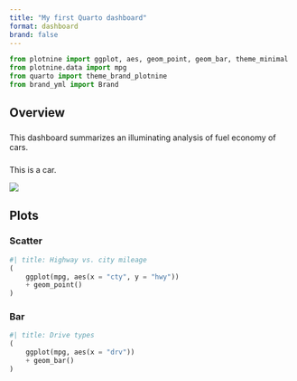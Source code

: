```yaml
---
title: "My first Quarto dashboard"
format: dashboard
brand: false
---
```



```python
from plotnine import ggplot, aes, geom_point, geom_bar, theme_minimal
from plotnine.data import mpg
from quarto import theme_brand_plotnine
from brand_yml import Brand
```

## Overview

### 

This dashboard summarizes an illuminating analysis of fuel economy of cars.

### 

This is a car.

![](images/car.png){fig-alt="Illustration of a car."}

## Plots

### Scatter

```python
#| title: Highway vs. city mileage
(
    ggplot(mpg, aes(x = "cty", y = "hwy"))
    + geom_point()
)
```

### Bar

```python
#| title: Drive types
(
    ggplot(mpg, aes(x = "drv"))
    + geom_bar()
)
```
